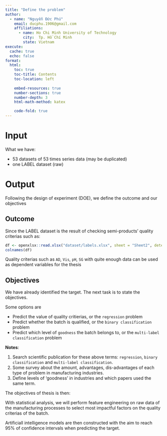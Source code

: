 ```yaml
---
title: "Define the problem"
author: 
  - name: "Nguyễn Đức Phú"
    email: ducphu.1906@gmail.com
    affiliations:
      - name: Ho Chi Minh University of Technology
        city:  Tp. Hồ Chí Minh
        state: Vietnam
execute: 
  cache: true
  echo: false
format: 
  html:
    toc: true 
    toc-title: Contents
    toc-location: left
    
    embed-resources: true
    number-sections: true 
    number-depth: 3
    html-math-method: katex

    code-fold: true
---
```


# Input

What we have:

- 53 datasets of 53 times series data (may be duplicated)
- one LABEL dataset (raw)

# Output

Following the design of experiment (DOE), we define the outcome and our objectives

## Outcome

Since the LABEL dataset is the result of checking semi-products' quality criterias such as:

```r
df <- openxlsx::read.xlsx("dataset/labels.xlsx", sheet = "Sheet2", detectDates = TRUE)
colnames(df)
```

Quality criterias such as `AD`, `Vis`, `pH`, `SG` with quite enough data can be used as dependent variables for the thesis

## Objectives

We have already identified the target. The next task is to state the objectives.

Some options are

- Predict the value of quality critierias, or the `regression` problem
- Predict whether the batch is qualified, or the `binary classification` problem
- Predict which level of `goodness` the batch belongs to, or the `multi-label classification` problem

**Notes**:

1. Search scientific publication for these above terms: `regression`, `binary classification` and `multi-label classification`.
2. Some survey about the amount, advantages, dis-advantages of each type of problem in manufacturing industries.
3. Define levels of 'goodness' in industries and which papers used the same term.

The objectives of thesis is then:

With statistical analysis, we will perform feature engineering on raw data of the manufacturing processes to select most impactful factors on the quality criterias of the batch.

Artificiall intelligence models are then constructed with the aim to reach 95\% of confidence intervals when predicting the target.
